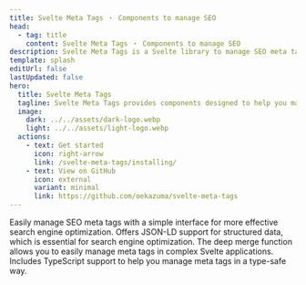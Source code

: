 ```yaml
---
title: Svelte Meta Tags ・ Components to manage SEO
head:
  - tag: title
    content: Svelte Meta Tags ・ Components to manage SEO
description: Svelte Meta Tags is a Svelte library to manage SEO meta tags in your Svelte applications. It provides a set of components to manage the meta tags in your Svelte applications.
template: splash
editUrl: false
lastUpdated: false
hero:
  title: Svelte Meta Tags
  tagline: Svelte Meta Tags provides components designed to help you manage SEO for Svelte projects.
  image:
    dark: ../../assets/dark-logo.webp
    light: ../../assets/light-logo.webp
  actions:
    - text: Get started
      icon: right-arrow
      link: /svelte-meta-tags/installing/
    - text: View on GitHub
      icon: external
      variant: minimal
      link: https://github.com/oekazuma/svelte-meta-tags
---
```



<CardGrid stagger>
  <Card title="Effortless SEO Management" icon="rocket">
    Easily manage SEO meta tags with a simple interface for more effective search engine optimization.
  </Card>
  <Card title="JSON-LD Support" icon="document">
    Offers JSON-LD support for structured data, which is essential for search engine optimization.
  </Card>
  <Card title="Deep Merge Functionality" icon="puzzle">
    The deep merge function allows you to easily manage meta tags in complex Svelte applications.
  </Card>
  <Card title="TypeScript Friendly" icon="seti:typescript">
    Includes TypeScript support to help you manage meta tags in a type-safe way.
  </Card>
</CardGrid>
